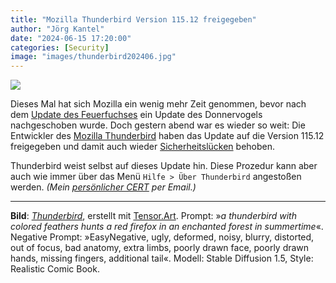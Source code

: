 ```yaml
---
title: "Mozilla Thunderbird Version 115.12 freigegeben"
author: "Jörg Kantel"
date: "2024-06-15 17:20:00"
categories: [Security]
image: "images/thunderbird202406.jpg"
---
```


[![](images/thunderbird202406-b.jpg)](https://www.flickr.com/photos/schockwellenreiter/53793122713/)

Dieses Mal hat sich Mozilla ein wenig mehr Zeit genommen, bevor nach dem [Update des Feuerfuchses](https://kantel.github.io/posts/2024061001_firefox_update/) ein Update des Donnervogels nachgeschoben wurde. Doch gestern abend war es wieder so weit: Die Entwickler des [Mozilla Thunderbird](http://www.mozillamessaging.com/) haben das Update auf die Version 115.12 freigegeben und damit auch wieder [Sicherheitslücken](https://www-stage.thunderbird.net/en-US/thunderbird/115.12.0/releasenotes/) behoben.

Thunderbird weist selbst auf dieses Update hin. Diese Prozedur kann aber auch wie immer über das Menü `Hilfe > Über Thunderbird` angestoßen werden. *(Mein [persönlicher CERT](http://www.gwdg.de/~mreiman1/) per Email.)*

---

**Bild**: *[Thunderbird](https://www.flickr.com/photos/schockwellenreiter/53793122713/)*, erstellt mit [Tensor.Art](http://cognitiones.kantel-chaos-team.de/technikgeschichte/rechnerundnetze/tensorart.html). Prompt: »*a thunderbird with colored feathers hunts a red firefox in an enchanted forest in summertime*«. Negative Prompt: »EasyNegative, ugly, deformed, noisy, blurry, distorted, out of focus, bad anatomy, extra limbs, poorly drawn face, poorly drawn hands, missing fingers, additional tail«. Modell: Stable Diffusion 1.5, Style: Realistic Comic Book.